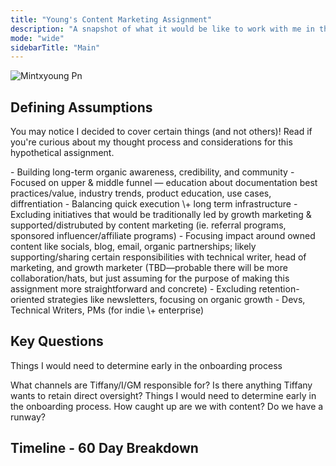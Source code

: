 ```yaml
---
title: "Young's Content Marketing Assignment"
description: "A snapshot of what it would be like to work with me in the first 60 days! "
mode: "wide"
sidebarTitle: "Main"
---
```


![Mintxyoung Pn](/mintxyoung.png)

## Defining Assumptions

You may notice I decided to cover certain things (and not others)\! Read if you're curious about my thought process and considerations for this hypothetical assignment.

<AccordionGroup>
  <Accordion title="Goals" icon="bullseye" iconType="regular">
    - Building long-term organic awareness, credibility, and community
    - Focused on upper & middle funnel — education about documentation best practices/value, industry trends, product education, use cases, diffrentiation
    - Balancing quick execution \+ long term infrastructure
  </Accordion>
  <Accordion title="Scope" icon="arrow-down-big-small">
    - Excluding initiatives that would be traditionally led by growth marketing & supported/distrubuted by content marketing (ie. referral programs, sponsored influencer/affiliate programs)
      - Focusing impact around owned content like socials, blog, email, organic partnerships; likely supporting/sharing certain responsibilities with technical writer, head of marketing, and growth marketer (TBD—probable there will be more collaboration/hats, but just assuming for the purpose of making this assignment more straightforward and concrete)
    - Excluding retention-oriented strategies like newsletters, focusing on organic growth
  </Accordion>
  <Accordion title="Target audience" icon="people">
    - Devs, Technical Writers, PMs (for indie \+ enterprise)
  </Accordion>
</AccordionGroup>

## Key Questions

Things I would need to determine early in the onboarding process

<Columns cols={2}>
  <Card title="Divide & Conquer" icon="square-divide" cta="What channels are Tiffany/I/GM responsible for?">
    What channels are Tiffany/I/GM responsible for? Is there anything Tiffany wants to retain  direct oversight?
  </Card>
  <Card title="Branding & Voice" icon="comment-question" href="/keyquestions">
    Things I would need to determine early in the onboarding process.
  </Card>
  <Card title="Current Tools & Automations" icon="sparkles">
    
  </Card>
  <Card title="Outsourcing" icon="sparkles">
    
  </Card>
  <Card title="Backlog" icon="ball-pile">
    How caught up are we with content? Do we have a runway?
  </Card>
  <Card title="New Card" icon="sparkles">
    
  </Card>
</Columns>

## Timeline - 60 Day Breakdown

<Card title="60 Day Breakdown" icon="calendar" href="Calendar.mdx">
  
</Card>